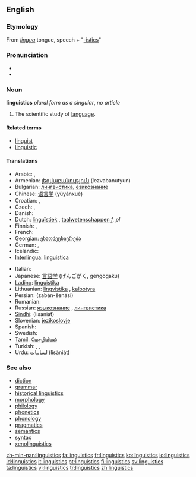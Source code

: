 ==English==

===Etymology===
From {{L.}} ''[[lingua]]'' tongue, speech + "[[-istics]]"

===Pronunciation===
*{{IPA|lɪŋˈɡwɪstɪks}}
*{{SAMPA|/lIN"gwIstIks/}}

===Noun===
{{wikipedia}}
'''linguistics''' ''plural form as a singular'', ''no article''

# The scientific study of [[language]].

====Related terms====
*[[linguist]]
*[[linguistic]]

====Translations====
{{trans-top|scientific study of language}}
* Arabic: {{t-|ar|اللسانيات|sc=Arab}}, {{t-|ar|علم اللغة|sc=Arab}}
*Armenian: [[լեզվաբանություն]] (lezvabanutyun)
*Bulgarian: [[лингвистика]], [[езикознание]]
*Chinese: [[语言学]] (yǔyánxué)
*Croatian: {{t-|hr|lingvistika|f}}, {{t-|hr|jezikoslovlje|n}}
* Czech: {{t-|cs|jazykověda|f}}, {{t-|cs|lingvistika|f}}
* Danish: {{t-|da|lingvistik}}
*Dutch: [[linguïstiek]] {{f}}, [[taalwetenschappen]] ''f, pl''
* Finnish: {{t+|fi|kielitiede}}, {{t+|fi|lingvistiikka}}
* French: {{t-|fr|linguistique|f}}
*Georgian: [[ენათმეცნიერება]]
* German: {{t-|de|Linguistik|f}}, {{t-|de|Sprachwissenschaft|f}}
* Icelandic: {{t-|is|málvísindi|n|p}}
*[[Interlingua]]: [[linguistica]]
{{trans-mid}}
* Italian: {{t+|it|linguistica|f}}
*Japanese: [[言語学]] (げんごがく, gengogaku)
*[[Ladino]]: [[linguistika]] {{f}}
*Lithuanian: [[lingvistika]] {{f}}, [[kalbotyra]] {{f}}
*Persian: {{FAchar|[[زبان‌شناسی]]}} (zabān-šenāsi)
* Romanian: {{t-|ro|lingvistică|f}}
*Russian: [[языкознание]] {{n}}, [[лингвистика]] {{f}}
*[[Sindhi]]: {{SDchar|[[لسانيات]]}} (lisāniāt)
*Slovenian: [[jezikoslovje]]
* Spanish: {{t+|es|lingüística|f}}
* Swedish: {{t+|sv|lingvistik}}
*[[Tamil]]: [[மொழியியல்]]
* Turkish: {{t-|tr|dil bilimi}}, {{t-|tr|dilbilim}}, {{t-|tr|lisâniyat}}
*Urdu: [[لسانيات]] (lisāniāt)
{{trans-bottom}}

===See also===
*[[diction]]
*[[grammar]]
*[[historical linguistics]]
*[[morphology]]
*[[philology]]
*[[phonetics]]
*[[phonology]]
*[[pragmatics]]
*[[semantics]]
*[[syntax]]
*[[xenolinguistics]]

[[Category:Linguistics| ]]

[[zh-min-nan:linguistics]]
[[fa:linguistics]]
[[fr:linguistics]]
[[ko:linguistics]]
[[io:linguistics]]
[[id:linguistics]]
[[it:linguistics]]
[[pt:linguistics]]
[[fi:linguistics]]
[[sv:linguistics]]
[[ta:linguistics]]
[[vi:linguistics]]
[[tr:linguistics]]
[[zh:linguistics]]